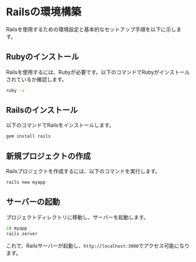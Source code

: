 # Railsの環境構築

Railsを使用するための環境設定と基本的なセットアップ手順を以下に示します。

## Rubyのインストール

Railsを使用するには、Rubyが必要です。以下のコマンドでRubyがインストールされているか確認します。

```bash
ruby -v
```

## Railsのインストール

以下のコマンドでRailsをインストールします。

```bash
gem install rails
```

## 新規プロジェクトの作成

Railsプロジェクトを作成するには、以下のコマンドを実行します。

```bash
rails new myapp
```

## サーバーの起動

プロジェクトディレクトリに移動し、サーバーを起動します。

```bash
cd myapp
rails server
```

これで、Railsサーバーが起動し、`http://localhost:3000`でアクセス可能になります。
